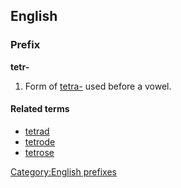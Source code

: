 ==English==
===Prefix===
[[Category:English prefixes]]
'''tetr-'''

#Form of [[tetra-]] used before a vowel.

====Related terms====
*[[tetrad]]
*[[tetrode]]
*[[tetrose]]